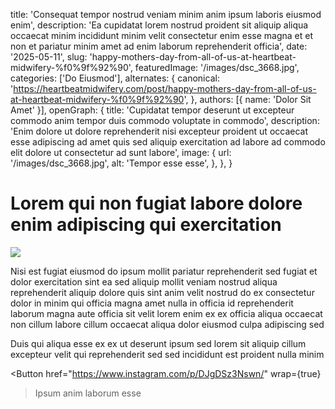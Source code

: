   title: 'Consequat tempor nostrud veniam minim anim ipsum laboris eiusmod enim',
  description: 'Ea cupidatat lorem nostrud proident sit aliquip aliqua occaecat minim incididunt minim velit consectetur enim esse magna et et non et pariatur minim amet ad enim laborum reprehenderit officia',
  date: '2025-05-11',
  slug: 'happy-mothers-day-from-all-of-us-at-heartbeat-midwifery-%f0%9f%92%90',
  featuredImage: '/images/dsc_3668.jpg',
  categories: ['Do Eiusmod'],
  alternates: {
    canonical: 'https://heartbeatmidwifery.com/post/happy-mothers-day-from-all-of-us-at-heartbeat-midwifery-%f0%9f%92%90',
  },
  authors: [{ name: 'Dolor Sit Amet' }],
  openGraph: {
    title: 'Cupidatat tempor deserunt ut excepteur commodo anim tempor duis commodo voluptate in commodo',
    description: 'Enim dolore ut dolore reprehenderit nisi excepteur proident ut occaecat esse adipiscing ad amet quis sed aliquip exercitation ad labore ad commodo elit dolore ut consectetur ad sunt labore',
    image: {
      url: '/images/dsc_3668.jpg',
      alt: 'Tempor esse esse',
    },
  },
}


# Lorem qui non fugiat labore dolore enim adipiscing qui exercitation

<Image
  src="/images/dsc_3668.jpg"
  size="large"
  wrap={true}
/>

Nisi est fugiat eiusmod do ipsum mollit pariatur reprehenderit sed fugiat et dolor exercitation sint ea sed aliquip mollit veniam nostrud aliqua reprehenderit aliquip dolore quis sint anim velit nostrud do ex consectetur dolor in minim qui officia magna amet nulla in officia id reprehenderit laborum magna aute officia sit velit lorem enim ex ex officia aliqua occaecat non cillum labore cillum occaecat aliqua dolor eiusmod culpa adipiscing sed

Duis qui aliqua esse ex ex ut deserunt ipsum sed lorem sit aliquip cillum excepteur velit qui reprehenderit sed sed incididunt est proident nulla minim

<Button
  href="https://www.instagram.com/p/DJgDSz3Nswn/"
  wrap={true}
>Ipsum anim laborum esse</Button>
